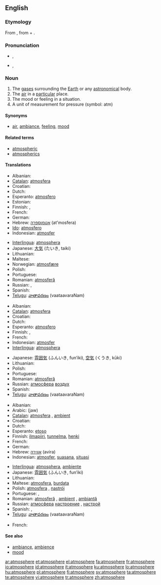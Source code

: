 {{wikipedia|dab=Atmosphere (disambiguation)|Atmosphere}}
{{also|atmosphère}}
==English==

===Etymology===
From {{NL.}} {{term|atmosphaera|lang=la}}, from {{etyl|grc}} {{term|ἀτμός|sc=polytonic|tr=atmos||steam|lang=grc}} + {{etyl|grc}} {{term|σφαῖρα|sc=polytonic|tr=sfaíra||sphere|lang=grc}}.

===Pronunciation===
* {{a|UK}} {{IPA|/ˈæt.məsˌfɛə(ɹ)/}}, {{SAMPA|"{t.m@s%fE@(r)/}}
* {{a|US}} {{IPA|/ˈætməsˌfɪɹ/}}, {{SAMPA|/"{tm@s%fIr/}}
*: {{audio|en-us-atmosphere.ogg|Audio (US)}}

===Noun===
{{wikipedia|atmosphere|Atmosphere (layer of gases)}}
{{wikipedia|atmosphere|Atmosphere (unit)}}
{{en-noun}}

# The [[gas]]es surrounding the [[Earth]] or any [[astronomical]] body.
# The [[air]] in a [[particular]] place.
# The mood or feeling in a situation.
# A unit of measurement for pressure (symbol: atm)

====Synonyms====
* {{sense|mood}} [[air]], [[ambiance]], [[feeling]], [[mood]]

====Related terms====
* [[atmospheric]]
* [[atmospherics]]

====Translations====
{{trans-top|gases surrounding the Earth}}
* Albanian: {{t+|sq|atmosferë|xs=Albanian}}
* [[Catalan]]: [[atmosfera]] {{f}}
* Croatian: {{t+|hr|atmosfera|f|alt=atmosféra}}
* Dutch: {{t+|nl|atmosfeer|m}}
* Esperanto: [[atmosfero]]
* Estonian: {{t-|et|atmosfäär}}
* Finnish: {{t+|fi|ilmakehä}}, {{t-|fi|atmosfääri}}
* French: {{t+|fr|atmosphère|m}}
* German: {{t+|de|Atmosphäre|f}}
* Hebrew: [[אטמוספרה]] (at'mosfera) {{f}}
* [[Ido]]: [[atmosfero]]
* Indonesian: [[atmosfer]]
{{trans-mid}}
* [[Interlingua]]: [[atmosphera]]
* Japanese: [[大気]] (たいき, taiki)
* Lithuanian: {{t-|lt|atmosfera|f|xs=Lithuanian}}
* Maltese: {{t-|mt|atmosfera|f|xs=Maltese}}
* Norwegian: [[atmosfære]] {{m}}
* Polish: {{t+|pl|atmosfera|f}}
* Portuguese: {{t+|pt|atmosfera|f}}
* Romanian: [[atmosferă]] {{f}}
* Russian: {{t+|ru|атмосфера|f|sc=Cyrl}}, {{t+|ru|воздух|m|sc=Cyrl}}
* Spanish: {{t+|es|atmósfera|f}}
* [[Telugu]]: [[వాతావరణం]] (vaataavaraNam)
{{trans-bottom}}

{{trans-top|air in a particular place}}
* Albanian: {{t+|sq|atmosferë|xs=Albanian}}
* [[Catalan]]: [[atmosfera]] {{f}}
* Croatian: {{t+|hr|atmosfera|f|alt=atmosféra}}
* Dutch: {{t+|nl|atmosfeer|m}}
* Esperanto: [[atmosfero]]
* Finnish: {{t+|fi|ilma}}, {{t-|fi|atmosfääri}}
* French: {{t+|fr|atmosphère|m}}
* Indonesian: [[atmosfer]]
* [[Interlingua]]: [[atmosphera]]
{{trans-mid}}
* Japanese: [[雰囲気]] (ふんいき, fun’iki), [[空気]] (くうき, kūki)
* Lithuanian: {{t-|lt|atmosfera|f|xs=Lithuanian}}
* Polish: {{t+|pl|atmosfera|f}}
* Portuguese: {{t+|pt|atmosfera|f}}
* Romanian: [[atmosferă]] {{f}}
* Russian: [[атмосфера]] {{f}} [[воздух]] {{m}}
* Spanish: {{t+|es|atmósfera|f}}
* [[Telugu]]: [[వాతావరణం]] (vaataavaraNam)
{{trans-bottom}}

{{trans-top|mood or feeling}}
* Albanian: {{t+|sq|atmosferë|xs=Albanian}}
* Arabic: {{Arab|[[جو]]}} (jaw)
* [[Catalan]]: [[atmosfera]] {{f}}, [[ambient]] {{m}}
* Croatian: {{t+|hr|atmosfera|f|alt=atmosféra}}
* Dutch: {{t+|nl|sfeer|m}}
* Esperanto: [[etoso]]
* Finnish: [[ilmapiiri]], [[tunnelma]], [[henki]]
* French: {{t+|fr|ambiance|f}}
* German: {{t+|de|Atmosphäre|f}}
* Hebrew: [[אווירה]] (avira) {{f}}
* Indonesian: [[atmosfer]], [[suasana]], [[situasi]]
{{trans-mid}}
* [[Interlingua]]: [[atmosphera]], [[ambiente]]
* Japanese: [[雰囲気]] (ふんいき, fun’iki)
* Lithuanian: {{t-|lt|atmosfera|f|xs=Lithuanian}}
* Maltese: [[atmosfera]], [[burdata]]
* Polish: [[atmosfera]] {{f}}, [[nastrój]] {{m}}
* Portuguese: {{t+|pt|atmosfera|f}}, {{t+|pt|ambiente|m}}
* Romanian: [[atmosferă]] {{f}}, [[ambient]] {{m}}, [[ambianţă]] {{f}}
* Russian: [[атмосфера]] {{f}} [[настроение]] {{n}}, [[настрой]] {{m}}
* Spanish: {{t+|es|atmósfera|f}}, {{t+|es|ambiente|m}}
* [[Telugu]]: [[వాతావరణం]] (vaataavaraNam)
{{trans-bottom}}

{{trans-top|a unit of measurement for pressure}}
* French: {{t+|fr|atmosphère|m}}
{{trans-bottom}}


====See also====
* [[ambiance]], [[ambience]]
* [[mood]]

[[ar:atmosphere]]
[[et:atmosphere]]
[[el:atmosphere]]
[[fa:atmosphere]]
[[fr:atmosphere]]
[[io:atmosphere]]
[[id:atmosphere]]
[[it:atmosphere]]
[[ku:atmosphere]]
[[lo:atmosphere]]
[[hu:atmosphere]]
[[pl:atmosphere]]
[[fi:atmosphere]]
[[sv:atmosphere]]
[[ta:atmosphere]]
[[te:atmosphere]]
[[vi:atmosphere]]
[[tr:atmosphere]]
[[zh:atmosphere]]